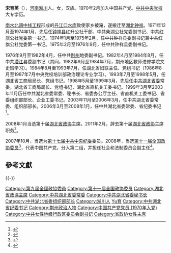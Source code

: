 '''宋育英'''（{{bd|1948年|10月||catIdx=Song宋}}），[[河南|河南]][[淅川|淅川]]人。女，汉族。1970年2月加入中国共产党。[[中共中央党校|中共中央党校]]大专学历。

[[南水北调中线工程|南水北调中线工程]]形成的[[丹江口水库|丹江口水库]]致使家乡被淹，遂搬迁至[[湖北|湖北]][[钟祥|钟祥]]。1971年12月至1974年1月，先后任[[钟祥县|钟祥县]]红升公社干部、中共柴湖公社党委副书记、中共红旗公社党委第一书记。1974年1月至1975年2月，任中共钟祥县委副书记兼中共红旗公社党委第一书记。1975年2月至1976年9月，任中共钟祥县委副书记。

1976年9月至1982年4月，任中共[[荆州|荆州]]地委副书记。1982年4月至1984年8月，任中共[[潜江|潜江]]县委副书记（其间，1982年9月至1984年7月，荆州地区教师进修学院文史班学习）。1984年8月至1993年7月，任湖北省妇联主任、党组书记（1986年8月至1987年7月中央党校培训部政治理论专业学习）。1993年7月至1998年5月，任湖北省工商局局长、党组书记。1998年5月至1999年3月，先后任[[中共湖北省委|中共湖北省委]]常委，湖北省工商局局长、党组书记，湖北省直机关工委书记。1999年3月至2003年11月历任中共湖北省委常委、秘书长、省委办公厅主任、省直机关工委书记、省委组织部部长、企业工委书记。2003年11月至2006年3月，任中共湖北省委常委、组织部部长。2006年3月至2008年1月，任中共湖北省委常委、省纪委书记<ref>{{cite web|accessdate=2016-01-24|url=http://politics.people.com.cn/GB/shizheng/252/9667/9684/6842463.html|title=宋育英同志简历|publisher=人民网|archive-date=2017-01-13|archive-url=https://web.archive.org/web/20170113012906/http://politics.people.com.cn/GB/shizheng/252/9667/9684/6842463.html|dead-url=no}}</ref>。

2008年1月当选第十届[[湖北省政协|湖北省政协]]主席。2011年2月，辞去第十届[[湖北省政协|湖北省政协]]主席职务<ref>{{cite web|accessdate=2016-01-24|url=http://news.sina.com.cn/c/2011-02-25/061022012196.shtml|title=杨松接替宋育英任十届湖北省政协主席职务|publisher=新浪新闻|archive-date=2016-01-31|archive-url=https://web.archive.org/web/20160131100358/http://news.sina.com.cn/c/2011-02-25/061022012196.shtml|dead-url=no}}</ref>。

2007年10月，当选为[[第十七届中共中央纪委|第十七届中共中央纪委]]委员。2008年，当选[[第十一届全国政协委员|第十一届全国政协委员]]<ref>{{cite news|title=第十一届全国政协委员名单|url=http://www.indaa.com.cn/zt/2009qglh/zxzs/200903/t20090303_127573.html|accessdate=2013-04-09|newspaper=新华社北京1月25日电 中国人民政治协商会议第十一届全国委员会委员名单(共2237人，2008年1月25日政协第十届全国委员会常务委员会第二十次会议通过)|date=2008年1月25日|deadurl=yes|archiveurl=https://web.archive.org/web/20130928014403/http://www.indaa.com.cn/zt/2009qglh/zxzs/200903/t20090303_127573.html|archivedate=2013年9月28日}}</ref>，代表中国共产党，分入第二组，并担任社会和法制委员会副主任<ref>{{cite news|title=全国政协信息-宋育英|url=http://www.cppcc.gov.cn/CMS/wylibary/showJcwyxtInfoWylibary.action?tabJcwyxt.guid=11W0000490&wytype=wjwy|accessdate=2013-04-09|newspaper=全国政协委员会|archive-date=2015-05-09|archive-url=https://web.archive.org/web/20150509004707/http://www.cppcc.gov.cn/CMS/wylibary/showJcwyxtInfoWylibary.action?tabJcwyxt.guid=11W0000490&wytype=wjwy|dead-url=no}}</ref>。

==參考文獻==
{{reflist}}

{{-}}
{{start box}}
{{s-par|prc-lcppcc}}
{{s-before|[[王生铁|王生铁]]}}
{{s-title|[[全国人民政治协商会议|全国人民政治协商会议]]湖北省委员会主席|2008年1月—2011年2月}}
{{s-after|[[杨松_(中共)|杨松]]}}

{{end box}}
{{中华人民共和国湖北省正职领导人}}
{{DEFAULTSORT:Song宋}}
[[Category:第九屆全國政協委員|Category:第九屆全國政協委員]]
[[Category:第十一届全国政协委员|Category:第十一届全国政协委员]]
[[Category:湖北省政協主席|Category:湖北省政協主席]]
[[Category:中共湖北省委常委|Category:中共湖北省委常委]]
[[Category:中共湖北省委秘书长|Category:中共湖北省委秘书长]]
[[Category:中共湖北省委组织部部长|Category:中共湖北省委组织部部长]]
[[Category:淅川人|Category:淅川人]]
[[Category:宋姓|Yu育]]
[[Category:中共湖北省纪委书记|Category:中共湖北省纪委书记]]
[[Category:荆州政治人物|Category:荆州政治人物]]
[[Category:中国共产党党员_(1970年入党)|Category:中国共产党党员 (1970年入党)]]
[[Category:中共女性地级行政区委员会副书记|Category:中共女性地级行政区委员会副书记]]
[[Category:省政协女性主席|Category:省政协女性主席]]